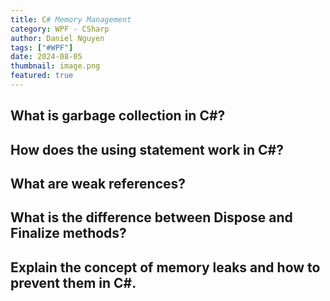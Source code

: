 ```yaml
---
title: C# Memory Management
category: WPF - CSharp
author: Daniel Nguyen
tags: ["#WPF"]
date: 2024-08-05
thumbnail: image.png
featured: true
---
```

 
## What is garbage collection in C#?
## How does the using statement work in C#?
## What are weak references?
## What is the difference between Dispose and Finalize methods?
## Explain the concept of memory leaks and how to prevent them in C#.